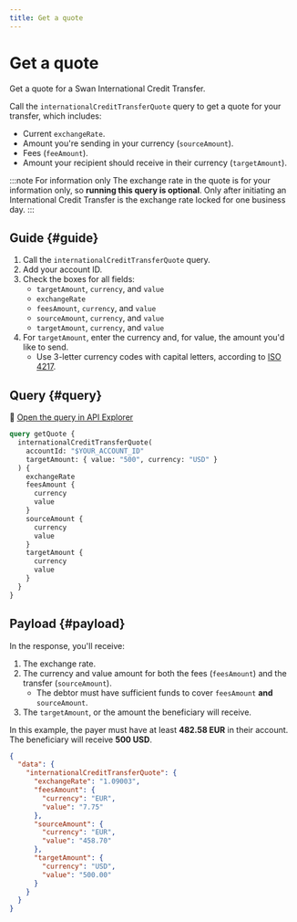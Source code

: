 ```yaml
---
title: Get a quote
---
```


# Get a quote


<BetaWarning />

Get a quote for a Swan International Credit Transfer.

Call the `internationalCreditTransferQuote` query to get a quote for your transfer, which includes:

- Current `exchangeRate`.
- Amount you're sending in your currency (`sourceAmount`).
- Fees (`feeAmount`).
- Amount your recipient should receive in their currency (`targetAmount`).

:::note For information only
The exchange rate in the quote is for your information only, so **running this query is optional**.
Only after initiating an International Credit Transfer is the exchange rate locked for one business day.
:::

## Guide {#guide}

1. Call the `internationalCreditTransferQuote` query.
1. Add your account ID.
1. Check the boxes for all fields:
    - `targetAmount`, `currency`, and `value`
    - `exchangeRate`
    - `feesAmount`, `currency`, and `value`
    - `sourceAmount`, `currency`, and `value`
    - `targetAmount`, `currency`, and `value`
1. For `targetAmount`, enter the currency and, for value, the amount you'd like to send.
    - Use 3-letter currency codes with capital letters, according to [ISO 4217](https://en.wikipedia.org/wiki/ISO_4217).

## Query {#query}

🔎 [Open the query in API Explorer](https://explorer.swan.io?query=cXVlcnkgZ2V0UXVvdGUgewogIGludGVybmF0aW9uYWxDcmVkaXRUcmFuc2ZlclF1b3RlKAogICAgYWNjb3VudElkOiAiJFlPVVJfQUNDT1VOVF9JRCIKICAgIHRhcmdldEFtb3VudDogeyB2YWx1ZTogIjUwMCIsIGN1cnJlbmN5OiAiVVNEIiB9CiAgKSB7CiAgICBleGNoYW5nZVJhdGUKICAgIGZlZXNBbW91bnQgewogICAgICBjdXJyZW5jeQogICAgICB2YWx1ZQogICAgfQogICAgc291cmNlQW1vdW50IHsKICAgICAgY3VycmVuY3kKICAgICAgdmFsdWUKICAgIH0KICAgIHRhcmdldEFtb3VudCB7CiAgICAgIGN1cnJlbmN5CiAgICAgIHZhbHVlCiAgICB9CiAgfQp9Cg%3D%3D&tab=api)

```graphql {3-4,6-7,11,15} showLineNumbers
query getQuote {
  internationalCreditTransferQuote(
    accountId: "$YOUR_ACCOUNT_ID"
    targetAmount: { value: "500", currency: "USD" }
  ) {
    exchangeRate
    feesAmount {
      currency
      value
    }
    sourceAmount {
      currency
      value
    }
    targetAmount {
      currency
      value
    }
  }
}
```

## Payload {#payload}

In the response, you'll receive:

1. The exchange rate.
1. The currency and value amount for both the fees (`feesAmount`) and the transfer (`sourceAmount`).
    - The debtor must have sufficient funds to cover `feesAmount` **and** `sourceAmount`.
1. The `targetAmount`, or the amount the beneficiary will receive.

In this example, the payer must have at least **482.58 EUR** in their account.
The beneficiary will receive **500 USD**.

```json {4,7,11,15} showLineNumbers
{
  "data": {
    "internationalCreditTransferQuote": {
      "exchangeRate": "1.09003",
      "feesAmount": {
        "currency": "EUR",
        "value": "7.75"
      },
      "sourceAmount": {
        "currency": "EUR",
        "value": "458.70"
      },
      "targetAmount": {
        "currency": "USD",
        "value": "500.00"
      }
    }
  }
}
```
